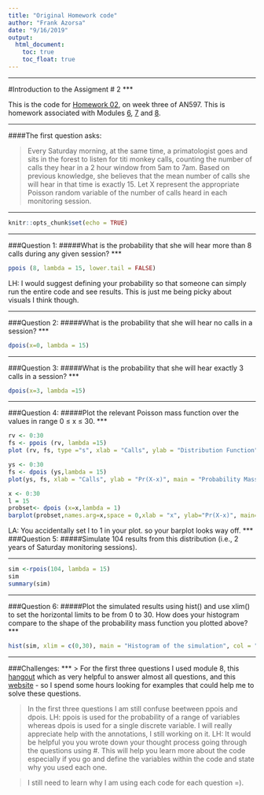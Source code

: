 ```yaml
---
title: "Original Homework code"
author: "Frank Azorsa"
date: "9/16/2019"
output:
  html_document:
    toc: true
    toc_float: true
---
```


***
#Introduction to the Assigment # 2
***

This is the code for [Homework 02](https://fuzzyatelin.github.io/bioanth-stats/homework-02.html), on week three of AN597. This is homework associated with Modules [6](https://fuzzyatelin.github.io/bioanth-stats/module-06/module-06.html), [7](https://fuzzyatelin.github.io/bioanth-stats/module-07/module-07.html) and [8](https://fuzzyatelin.github.io/bioanth-stats/module-08/module-08.html).

***
####The first question asks:

>Every Saturday morning, at the same time, a primatologist goes and sits in the forest to listen for titi monkey calls, counting the number of calls they hear in a 2 hour window from 5am to 7am. Based on previous knowledge, she believes that the mean number of calls she will hear in that time is exactly 15. Let X represent the appropriate Poisson random variable of the number of calls heard in each monitoring session.

***

```r
knitr::opts_chunk$set(echo = TRUE)
```

***
###Question 1:
#####What is the probability that she will hear more than 8 calls during any given session?
***

```r
ppois (8, lambda = 15, lower.tail = FALSE)
```
LH: I would suggest defining your probability so that someone can simply run the entire code and see results. This is just me being picky about visuals I think though. 

***
###Question 2:
#####What is the probability that she will hear no calls in a session?
***

```r
dpois(x=0, lambda = 15)
```

***
###Question 3:
#####What is the probability that she will hear exactly 3 calls in a session?
***

```r
dpois(x=3, lambda =15)
```

***
###Question 4:
#####Plot the relevant Poisson mass function over the values in range 0 ≤ x ≤ 30.
***

```r
rv <- 0:30
fs <- ppois (rv, lambda =15)
plot (rv, fs, type ="s", xlab = "Calls", ylab = "Distribution Function")

ys <- 0:30
fs <- dpois (ys,lambda = 15)
plot(ys, fs, xlab = "Calls", ylab = "Pr(X-x)", main = "Probability Mass Function")

x <- 0:30
l = 15
probset<- dpois (x=x,lambda = 1)
barplot(probset,names.arg=x,space = 0,xlab = "x", ylab="Pr(X-x)", main="Probability Mass Function")
```
LA: You accidentally set l to 1 in your plot. so your barplot looks way off. 
***
###Question 5:
#####Simulate 104 results from this distribution (i.e., 2 years of Saturday monitoring sessions).

***
```r
sim <-rpois(104, lambda = 15)
sim
summary(sim)
```

***
###Question 6:
#####Plot the simulated results using hist() and use xlim() to set the horizontal limits to be from 0 to 30. How does your histogram compare to the shape of the probability mass function you plotted above?
***

```r
hist(sim, xlim = c(0,30), main = "Histogram of the simulation", col = "white", xlab = "number of calls")
```

***
###Challenges:
***
> For the first three questions I used module 8, this [hangout](https://orfe.princeton.edu/~jqfan/fan/classes/245/rhandout2.pdf) which as very helpful to answer almost all questions, and this [website](https://rstudio-pubs-static.s3.amazonaws.com/456645_107fa2aa82de4b1da6c78c418bab9fe9.html) - so I spend some hours looking for examples that could help me to solve these questions.

> In the first three questions I am still confuse beetween ppois and dpois. 
LH: ppois is used for the probability of a range of variables whereas dpois is used for a single discrete variable. 
> I will really appreciate help with the annotations, I still working on it.
LH: It would be helpful you you wrote down your thought process going through the questions using #. This will help you learn more about the code especially if you go and define the variables within the code and state why you used each one. 

> I still need to learn why I am using each code for each question =).